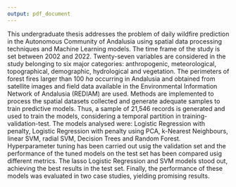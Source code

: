 ```yaml
---
output: pdf_document
---
```


This undergraduate thesis addresses the problem of daily wildfire prediction in the Autonomous Community of Andalusia using spatial data processing techniques and Machine Learning models.  The time frame of the study is set between 2002 and 2022. Twenty-seven variables are considered in the study belonging to six major categories: anthropogenic, meteorological, topographical, demographic, hydrological and vegetation. The perimeters of forest fires larger than 100 *ha* occurring in Andalusia and obtained from satellite images and field data available in the Environmental Information Network of Andalusia (REDIAM) are used. Methods are implemented to process the spatial datasets collected and generate adequate samples to train predictive models. Thus, a sample of 21,546 records is generated and used to train the models, considering a temporal partition in training-validation-test. The models analysed were: Logistic Regression with penalty, Logistic Regression with penalty using PCA, k-Nearest Neighbours, linear SVM, radial SVM, Decision Trees and Random Forest. Hyperparameter tuning has been carried out usig the validation set and the performance of the tuned models on the test set has been compared usig different metrics. The lasso Logistic Regression and SVM models stood out, achieving the best results in the test set. Finally, the performance of these models was evaluated in two case studies, yielding promising results.